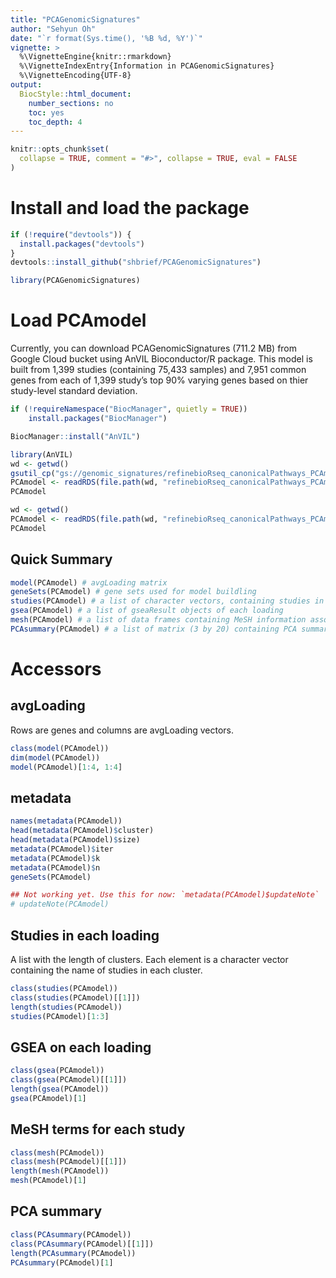 ```yaml
---
title: "PCAGenomicSignatures"
author: "Sehyun Oh"
date: "`r format(Sys.time(), '%B %d, %Y')`"
vignette: >
  %\VignetteEngine{knitr::rmarkdown}
  %\VignetteIndexEntry{Information in PCAGenomicSignatures}
  %\VignetteEncoding{UTF-8}
output:
  BiocStyle::html_document:
    number_sections: no
    toc: yes
    toc_depth: 4
---
```


```r
knitr::opts_chunk$set(
  collapse = TRUE, comment = "#>", collapse = TRUE, eval = FALSE 
)
```

# Install and load the package

```r
if (!require("devtools")) {
  install.packages("devtools")
}
devtools::install_github("shbrief/PCAGenomicSignatures")
```

```r
library(PCAGenomicSignatures)
```


# Load PCAmodel
Currently, you can download PCAGenomicSignatures (711.2 MB) from Google Cloud 
bucket using AnVIL Bioconductor/R package. This model is built from 1,399 studies 
(containing 75,433 samples) and 7,951 common genes from each of 1,399 study's top
90% varying genes based on thier study-level standard deviation.

```r
if (!requireNamespace("BiocManager", quietly = TRUE))
    install.packages("BiocManager")

BiocManager::install("AnVIL")
```

```r
library(AnVIL)
wd <- getwd()
gsutil_cp("gs://genomic_signatures/refinebioRseq_canonicalPathways_PCAmodel_hclust.rds", wd)
PCAmodel <- readRDS(file.path(wd, "refinebioRseq_canonicalPathways_PCAmodel_hclust.rds"))
PCAmodel
```

```r
wd <- getwd()
PCAmodel <- readRDS(file.path(wd, "refinebioRseq_canonicalPathways_PCAmodel_hclust.rds"))
PCAmodel
```


## Quick Summary
```r
model(PCAmodel) # avgLoading matrix
geneSets(PCAmodel) # gene sets used for model buildling
studies(PCAmodel) # a list of character vectors, containing studies in each loading
gsea(PCAmodel) # a list of gseaResult objects of each loading
mesh(PCAmodel) # a list of data frames containing MeSH information associated with each study
PCAsummary(PCAmodel) # a list of matrix (3 by 20) containing PCA summary of each study
```

# Accessors
## avgLoading
Rows are genes and columns are avgLoading vectors.

```r
class(model(PCAmodel))
dim(model(PCAmodel))
model(PCAmodel)[1:4, 1:4]
```

## metadata
```r
names(metadata(PCAmodel))
head(metadata(PCAmodel)$cluster)
head(metadata(PCAmodel)$size)
metadata(PCAmodel)$iter
metadata(PCAmodel)$k
metadata(PCAmodel)$n
geneSets(PCAmodel)

## Not working yet. Use this for now: `metadata(PCAmodel)$updateNote`
# updateNote(PCAmodel)  
```

## Studies in each loading
A list with the length of clusters. Each element is a character vector containing
the name of studies in each cluster.

```r
class(studies(PCAmodel))
class(studies(PCAmodel)[[1]])
length(studies(PCAmodel))
studies(PCAmodel)[1:3]
```

## GSEA on each loading
```r
class(gsea(PCAmodel))
class(gsea(PCAmodel)[[1]])
length(gsea(PCAmodel))
gsea(PCAmodel)[1]
```

## MeSH terms for each study
```r
class(mesh(PCAmodel))
class(mesh(PCAmodel)[[1]])
length(mesh(PCAmodel))
mesh(PCAmodel)[1]
```

## PCA summary
```r
class(PCAsummary(PCAmodel))
class(PCAsummary(PCAmodel)[[1]])
length(PCAsummary(PCAmodel))
PCAsummary(PCAmodel)[1]
```
